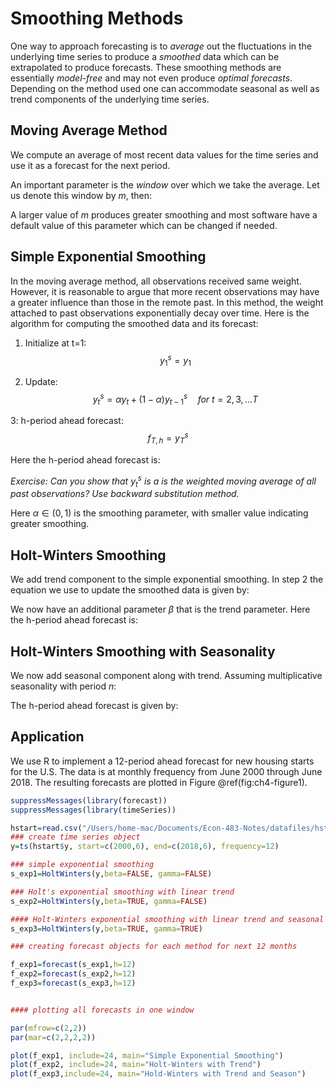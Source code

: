 # Smoothing Methods 

One way to approach forecasting is to *average* out the fluctuations in the underlying time series to produce a *smoothed* data which can be extrapolated to produce forecasts. These smoothing methods are essentially *model-free* and may not even produce *optimal forecasts*. Depending on the method used one can accommodate seasonal as well as trend components of the underlying time series.
 

## Moving Average Method
 
We compute an average of most recent data values for the time series and use it as a forecast for the next period.

An important parameter is the *window* over which we take the average. Let us denote this window by $m$, then:
\begin{equation}
	y^s_{t+1}=\frac{\sum \limits_{i=t-m+1}^{t}{y_i}}{m}
	\end{equation}
	
	
A larger value of $m$ produces greater smoothing and most software have a default value of this parameter which can be changed if needed.	
	
<!-- A larger value is more desirable when there are large but infrequent fluctuations in our data. In contrast, a smaller value of $m$ is preferred when data has sudden shits in our data. Typically, we set $m$ equal to the frequency at which our data is measured. For example, $m=4$ for quarterly data and $m=12$ for monthly data. One drawback of this method is that it assigns equal *weight* to each observation. It is reasonable to argue that for most economic and financial variables, the effect of past observations will be less pronounced than most recent observations.  -->
	

 
## Simple Exponential Smoothing

In the moving average method, all observations received same weight. However, it is reasonable to argue that more recent observations may have a greater influence than those in the remote past. In this method, the weight attached to past observations exponentially decay over time. Here is the algorithm for computing the smoothed data and its forecast:

1. Initialize at t=1: 
$$y_1^s=y_1$$

2. Update:
$$y_{t}^{s}= \alpha y_t + (1-\alpha)y_{t-1}^{s}  \quad for \ t=2,3,...T$$ 

3: h-period ahead forecast:
$$f_{T,h}= y_T^s$$
 
 Here the h-period ahead forecast is:

 
*Exercise: Can you show that 	$y_{t}^{s}$ is a is the weighted moving average of all past observations? Use backward substitution method.*

Here $\alpha \in (0,1)$ is the smoothing parameter, with smaller value indicating greater smoothing.


## Holt-Winters Smoothing

We add trend component to the simple exponential smoothing. In step 2 the equation we use to update the smoothed data is given by:

 \begin{align}
 	y_{t}^{s}= \alpha y_t + (1-\alpha)(y_{t-1}^{s}+B_{t-1}) \\ \nonumber
 	B_t = \beta (y_t^s -y_{t-1}^s) + (1-\beta) B_{t-1}
 \end{align}
 
We now have an additional parameter $\beta$ that is the trend parameter. Here the h-period ahead forecast is:
  
  \begin{align}
  f_{T,h} = y_T^s + h\times B_T
  \end{align}
  
  

## Holt-Winters Smoothing with Seasonality
We now add seasonal component along with trend. Assuming multiplicative seasonality with period $n$:
 
  \begin{align}
  	y_{t}^{s}= \alpha \frac{y_t}{S_{t-n}} + (1-\alpha)(y_{t-1}^{s}+B_{t-1})\\
  	B_t = \beta (y_t^s -y_{t-1}^s) + (1-\beta) B_{t-1}\\
  	S_t = \gamma\frac{y_t}{y_t^s}+(1-\gamma)S_{t-n}
  \end{align}

The h-period ahead forecast is given by:
 
   \begin{equation}
   	f_{T,h}= (y_T^s + h\times B_T) \times S_{T+h-n}
   \end{equation}
   
## Application

We use R to implement a 12-period ahead forecast for new housing starts for the U.S. The data is at monthly frequency from June 2000 through June 2018. The resulting forecasts are plotted in Figure \@ref(fig:ch4-figure1).

```r
suppressMessages(library(forecast))
suppressMessages(library(timeSeries))

hstart=read.csv("/Users/home-mac/Documents/Econ-483-Notes/datafiles/hstarts.csv")
### create time series object
y=ts(hstart$y, start=c(2000,6), end=c(2018,6), frequency=12)

### simple exponential smoothing
s_exp1=HoltWinters(y,beta=FALSE, gamma=FALSE)

### Holt's exponential smoothing with linear trend
s_exp2=HoltWinters(y,beta=TRUE, gamma=FALSE)

#### Holt-Winters exponential smoothing with linear trend and seasonal adjustment
s_exp3=HoltWinters(y,beta=TRUE, gamma=TRUE)

### creating forecast objects for each method for next 12 months

f_exp1=forecast(s_exp1,h=12)
f_exp2=forecast(s_exp2,h=12)
f_exp3=forecast(s_exp3,h=12)


#### plotting all forecasts in one window

par(mfrow=c(2,2))
par(mar=c(2,2,2,2))

plot(f_exp1, include=24, main="Simple Exponential Smoothing")
plot(f_exp2, include=24, main="Holt-Winters with Trend")
plot(f_exp3,include=24, main="Hold-Winters with Trend and Season")

```  
